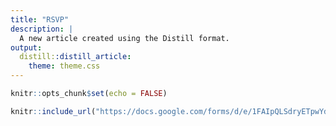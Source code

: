 ```yaml
---
title: "RSVP"
description: |
  A new article created using the Distill format.
output: 
  distill::distill_article:
    theme: theme.css
---
```


```r
knitr::opts_chunk$set(echo = FALSE)
```

```r
knitr::include_url("https://docs.google.com/forms/d/e/1FAIpQLSdryETpwYdGLUiSnrSeWxsG26dDMtjt8c7RjOoPF_KEPfECDg/viewform?usp=sf_link", height = "1500px")
```

